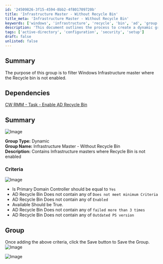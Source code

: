 ```yaml
---
id: '24509826-3f15-4594-8bb2-4f801709720b'
title: 'Infrastructure Master - Without Recycle Bin'
title_meta: 'Infrastructure Master - Without Recycle Bin'
keywords: ['windows', 'infrastructure', 'recycle', 'bin', 'ad', 'group', 'criteria']
description: 'This document outlines the process to create a dynamic group in ConnectWise RMM that filters Infrastructure Masters where the Recycle Bin is not enabled. It includes criteria for the group and dependencies for enabling the AD Recycle Bin.'
tags: ['active-directory', 'configuration', 'security', 'setup']
draft: false
unlisted: false
---
```

## Summary

The purpose of this group is to filter Windows Infrastructure master where the Recycle bin is not enabled.

## Dependencies

[CW RMM - Task - Enable AD Recycle Bin](https://proval.itglue.com/DOC-5078775-15349513)

## Summary

![Image](../../../static/img/Infrastructure-Master---Without-Recycle-Bin/image_1.png)

**Group Type:** Dynamic  
**Group Name:** Infrastructure Master - Without Recycle Bin  
**Description:** Contains Infrastructure masters where Recycle Bin is not enabled  

### Criteria

![Image](../../../static/img/Infrastructure-Master---Without-Recycle-Bin/image_2.png)

- Is Primary Domain Controller should be equal to `Yes`
- AD Recycle Bin Does not contain any of `Does not meet minimum Criteria`
- AD Recycle Bin Does not contain any of `Enabled`
- Available Should be True.
- AD Recycle Bin Does not contain any of `failed more than 3 times`
- AD Recycle Bin Does not contain any of `Outdated PS version`

## Group

Once adding the above criteria, click the Save button to Save the Group.  
![Image](../../../static/img/Infrastructure-Master---Without-Recycle-Bin/image_3.png)

![Image](../../../static/img/Infrastructure-Master---Without-Recycle-Bin/image_4.png)











